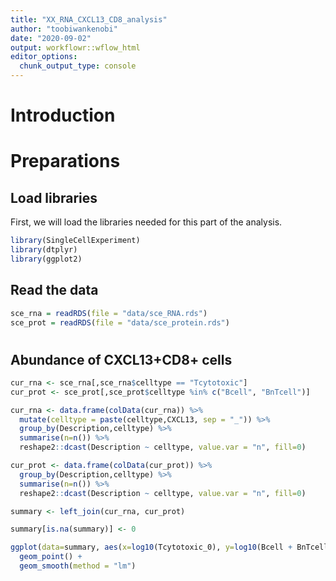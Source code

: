 ```yaml
---
title: "XX_RNA_CXCL13_CD8_analysis"
author: "toobiwankenobi"
date: "2020-09-02"
output: workflowr::wflow_html
editor_options:
  chunk_output_type: console
---
```


# Introduction

# Preparations

## Load libraries

First, we will load the libraries needed for this part of the analysis.

```r
library(SingleCellExperiment)
library(dtplyr)
library(ggplot2)
```

## Read the data

```r
sce_rna = readRDS(file = "data/sce_RNA.rds")
sce_prot = readRDS(file = "data/sce_protein.rds")
```

# 

## Abundance of CXCL13+CD8+ cells

```r
cur_rna <- sce_rna[,sce_rna$celltype == "Tcytotoxic"]
cur_prot <- sce_prot[,sce_prot$celltype %in% c("Bcell", "BnTcell")]

cur_rna <- data.frame(colData(cur_rna)) %>%
  mutate(celltype = paste(celltype,CXCL13, sep = "_")) %>%
  group_by(Description,celltype) %>%
  summarise(n=n()) %>%
  reshape2::dcast(Description ~ celltype, value.var = "n", fill=0)

cur_prot <- data.frame(colData(cur_prot)) %>%
  group_by(Description,celltype) %>%
  summarise(n=n()) %>%
  reshape2::dcast(Description ~ celltype, value.var = "n", fill=0)

summary <- left_join(cur_rna, cur_prot)

summary[is.na(summary)] <- 0

ggplot(data=summary, aes(x=log10(Tcytotoxic_0), y=log10(Bcell + BnTcell))) + 
  geom_point() +
  geom_smooth(method = "lm")
```

